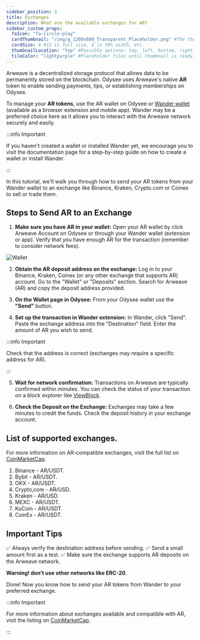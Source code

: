 ```yaml
---
sidebar_position: 3
title: Exchanges
description: What are the available exchanges for AR?
sidebar_custom_props:
  faIcon: "fa-circle-play"
  cardThumbnail: "/img/g_1200x600_Transparent_Placeholder.png" #The thumbnail on the category card.
  cardSize: 4 #12 is full size, 6 is 50% width, etc.
  thumbnailLocation: "top" #Possible options: top, left, bottom, right, none
  tileColor: "lightpurple" #Placeholder tiles until thumbnail is ready, possible options: blue, cream, darkpurple, lightpurple, mauve, orange, pink, none
---
```


Arweave is a decentralized storage protocol that allows data to be permanently stored on the blockchain. Odysee uses Arweave's native **AR** token to enable sending payments, tips, or establishing memberships on Odysee.

To manage your **AR tokens**, use the AR wallet on Odysee or [Wander wallet](https://www.wander.app/) (available as a browser extension and mobile app). Wander may be a preferred choice here as it allows you to interact with the Arweave network securely and easily.

:::info Important

If you haven't created a wallet or installed Wander yet, we encourage you to visit the documentation page for a step-by-step guide on how to create a wallet or install Wander.

:::

In this tutorial, we'll walk you through how to send your AR tokens from your Wander wallet to an exchange like Binance, Kraken, Crypto.com or Coinex to sell or trade them.

## Steps to Send AR to an Exchange

1. **Make sure you have AR in your wallet:** Open your AR wallet by click Arweave Account on Odysee or through your Wander wallet (extension or app). Verify that you have enough AR for the transaction (remember to consider network fees).

![Wallet](https://thumbs.odycdn.com/0b4cda34b94d09b481d46bda5b37de92.webp)

2. **Obtain the AR deposit address on the exchange:** Log in to your Binance, Kraken, Coinex (or any other exchange that supports AR) account. Go to the "Wallet" or "Deposits" section. Search for Arweave (AR) and copy the deposit address provided.

3. **On the Wallet page in Odysee:** From your Odysee wallet use the **"Send"** button.

4. **Set up the transaction in Wander extension:** In Wander, click "Send". Paste the exchange address into the "Destination" field. Enter the amount of AR you wish to send.

:::info Important

Check that the address is correct (exchanges may require a specific address for AR).

:::

5. **Wait for network confirmation:** Transactions on Arweave are typically confirmed within minutes. You can check the status of your transaction on a block explorer like [ViewBlock](https://viewblock.io/arweave).

6. **Check the Deposit on the Exchange:** Exchanges may take a few minutes to credit the funds. Check the deposit history in your exchange account.

## List of supported exchanges.

For more information on AR-compatible exchanges, visit the full list on [CoinMarketCap](https://coinmarketcap.com/currencies/arweave/).

1. Binance - AR/USDT.
2. Bybit - AR/USDT.
3. OKX - AR/USDT.
4. Crypto,com - AR/USD.
5. Kraken - AR/USD.
6. MEXC - AR/USDT.
7. KuCoin - AR/USDT.
8. CoinEx - AR/USDT.

## Important Tips

✅ Always verify the destination address before sending.
✅ Send a small amount first as a test.
✅ Make sure the exchange supports AR deposits on the Arweave network.

**Warning! don't use other networks like ERC-20**.

Done! Now you know how to send your AR tokens from Wander to your preferred exchange.

:::info Important

For more information about exchanges available and compatible with AR, visit the listing on [CoinMarketCap](https://coinmarketcap.com/currencies/arweave/). 

:::
